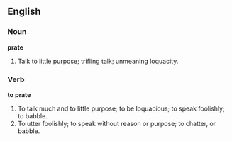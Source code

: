 ==English==

===Noun===

'''prate'''

#Talk to little purpose; trifling talk; unmeaning loquacity.

===Verb===

'''to prate'''

#To talk much and to little purpose; to be loquacious; to speak foolishly; to babble.
#To utter foolishly; to speak without reason or purpose; to chatter, or babble.

{{webster}}